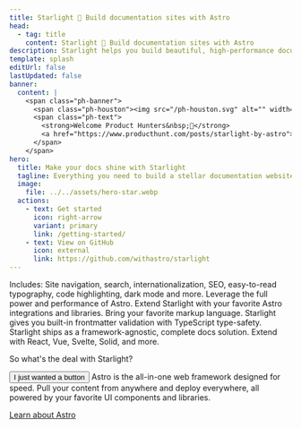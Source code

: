 ```yaml
---
title: Starlight 🌟 Build documentation sites with Astro
head:
  - tag: title
    content: Starlight 🌟 Build documentation sites with Astro
description: Starlight helps you build beautiful, high-performance documentation websites with Astro.
template: splash
editUrl: false
lastUpdated: false
banner:
  content: |
    <span class="ph-banner">
      <span class="ph-houston"><img src="/ph-houston.svg" alt="" width="72" height="72"/></span>
      <span class="ph-text">
        <strong>Welcome Product Hunters&nbsp;👋</strong>
        <a href="https://www.producthunt.com/posts/starlight-by-astro">We are live right now!</a>
      </span>
    </span>
hero:
  title: Make your docs shine with Starlight
  tagline: Everything you need to build a stellar documentation website. Fast, accessible, and easy-to-use.
  image:
    file: ../../assets/hero-star.webp
  actions:
    - text: Get started
      icon: right-arrow
      variant: primary
      link: /getting-started/
    - text: View on GitHub
      icon: external
      link: https://github.com/withastro/starlight
---
```



<CardGrid stagger>
	<Card title="Documentation that delights" icon="open-book">
		Includes: Site navigation, search, internationalization, SEO, easy-to-read
		typography, code highlighting, dark mode and more.
	</Card>
	<Card title="Powered by Astro" icon="rocket">
		Leverage the full power and performance of Astro. Extend Starlight with your
		favorite Astro integrations and libraries.
	</Card>
	<Card title="Markdown, Markdoc, and MDX" icon="document">
		Bring your favorite markup language. Starlight gives you built-in
		frontmatter validation with TypeScript type-safety.
	</Card>
	<Card title="Bring your own UI components" icon="puzzle">
		Starlight ships as a framework-agnostic, complete docs solution. Extend with
		React, Vue, Svelte, Solid, and more.
	</Card>
</CardGrid>

<TestimonialGrid title="Testimonials">
  <Testimonial date={new Date('10-10-23')} link={new URL('https://x.com/eliancodes')} avatar="https://avatars.githubusercontent.com/u/15145918?v=4" name="Elian" handle="eliancodes" content="I really really like Starlight!" />
  <Testimonial avatar="https://avatars.githubusercontent.com/u/357379?v=4" name="Chris" handle="delucis" content="What is Starlight?" />
  <Testimonial avatar="https://avatars.githubusercontent.com/u/5098874?v=4" name="Sarah" handle="sarah11918" content="I use Starlight for everything." />
  <Testimonial avatar="https://avatars.githubusercontent.com/u/494699?v=4" name="HiDeoo" handle="HiDeoo">
    <p>So what's the deal with Starlight?</p>
    <button>I just wanted a button</button>
  </Testimonial>
</TestimonialGrid>

<AboutAstro title="Brought to you by">
Astro is the all-in-one web framework designed for speed.
Pull your content from anywhere and deploy everywhere, all powered by your favorite UI components and libraries.

[Learn about Astro](https://astro.build/)

</AboutAstro>
